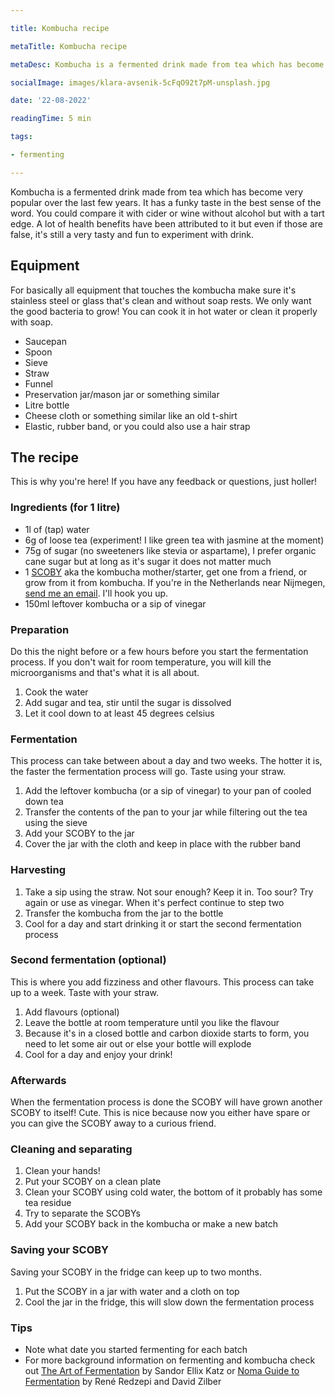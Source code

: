 ```yaml
---

title: Kombucha recipe

metaTitle: Kombucha recipe

metaDesc: Kombucha is a fermented drink made from tea which has become very popular over the last few years. It has a funky taste in the best sense of the word. You could compare it with cider or wine without alcohol but with a tart edge. A lot of health benefits have been attributed to it but even if those are false, it's still a very tasty and fun to experiment with drink.

socialImage: images/klara-avsenik-5cFqO92t7pM-unsplash.jpg

date: '22-08-2022'

readingTime: 5 min

tags:

- fermenting

---
```


Kombucha is a fermented drink made from tea which has become very popular over the last few years. It has a funky taste in the best sense of the word. You could compare it with cider or wine without alcohol but with a tart edge. A lot of health benefits have been attributed to it but even if those are false, it's still a very tasty and fun to experiment with drink.

## Equipment
For basically all equipment that touches the kombucha make sure it's stainless steel or glass that's clean and without soap rests. We only want the good bacteria to grow! You can cook it in hot water or clean it properly with soap.

- Saucepan
- Spoon
- Sieve
- Straw
- Funnel
- Preservation jar/mason jar or something similar
- Litre bottle
- Cheese cloth or something similar like an old t-shirt
- Elastic, rubber band, or you could also use a hair strap

## The recipe
This is why you're here! If you have any feedback or questions, just holler!

### Ingredients (for 1 litre)
- 1l of (tap) water
- 6g of loose tea (experiment! I like green tea with jasmine at the moment)
- 75g of sugar (no sweeteners like stevia or aspartame), I prefer organic cane sugar but at long as it's sugar it does not matter much
- 1 [SCOBY](https://www.youbrewkombucha.com/what-is-a-scoby#:~:text=A%20SCOBY%20is%20a%20cellulose,through%20which%20kombucha%20replicates%20itself.) aka the kombucha mother/starter, get one from a friend, or grow from it from kombucha. If you're in the Netherlands near Nijmegen, [send me an email](mailto:iam@janekozga.nl). I'll hook you up.
- 150ml leftover kombucha or a sip of vinegar

### Preparation
Do this the night before or a few hours before you start the fermentation process. If you don't wait  for room temperature, you will kill the microorganisms and that's what it is all about.

1. Cook the water
2. Add sugar and tea, stir until the sugar is dissolved
3. Let it cool down to at least 45 degrees celsius

### Fermentation
This process can take between about a day and two weeks. The hotter it is, the faster the fermentation process will go. Taste using your straw.

1. Add the leftover kombucha (or a sip of vinegar) to your pan of cooled down tea
2. Transfer the contents of the pan to your jar while filtering out the tea using the sieve
3. Add your SCOBY to the jar
4. Cover the jar with the cloth and keep in place with the rubber band

### Harvesting
1. Take a sip using the straw. Not sour enough? Keep it in. Too sour? Try again or use as vinegar. When it's perfect continue to step two
2. Transfer the kombucha from the jar to the bottle
3. Cool for a day and start drinking it or start the second fermentation process

### Second fermentation (optional)
This is where you add fizziness and other flavours. This process can take up to a week. Taste with your straw.

1. Add flavours (optional)
2. Leave the bottle at room temperature until you like the flavour
3. Because it's in a closed bottle and carbon dioxide starts to form, you need to let some air out or else your bottle will explode
4. Cool for a day and enjoy your drink!

### Afterwards
When the fermentation process is done the SCOBY will have grown another SCOBY to itself! Cute.  This is nice because now you either have spare or you can give the SCOBY away to a curious friend.

### Cleaning and separating

1. Clean your hands!
2. Put your SCOBY on a clean plate
3. Clean your SCOBY using cold water, the bottom of it probably has some tea residue
4. Try to separate the SCOBYs
5. Add your SCOBY back in the kombucha or make a new batch

### Saving your SCOBY
Saving your SCOBY in the fridge can keep up to two months.

1. Put the SCOBY in a jar with water and a cloth on top
2. Cool the jar in the fridge, this will slow down the fermentation process

### Tips
- Note what date you started fermenting for each batch 
- For more background information on fermenting and kombucha check out [The Art of Fermentation](https://www.goodreads.com/book/show/13598307-the-art-of-fermentation) by Sandor Ellix Katz or [Noma Guide to Fermentation](https://www.goodreads.com/book/show/37590384-foundations-of-flavor?ref=nav_sb_ss_1_17) by René Redzepi and David Zilber

